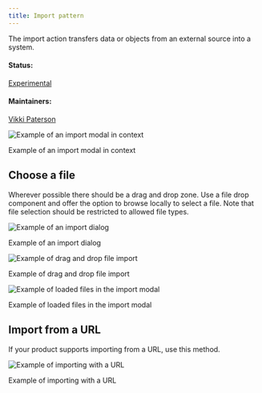```yaml
---
title: Import pattern
---
```


<PageDescription>

The import action transfers data or objects from an external source into a system.

</PageDescription>

#### Status:

[Experimental](experimental/about)

#### Maintainers:

[Vikki Paterson](https://github.com/vikkipaterson)




![Example of an import modal in context](/images/0.5.png)

<Caption>Example of an import modal in context</Caption>

## Choose a file

Wherever possible there should be a drag and drop zone. Use a file drop component and offer the option to browse locally to select a file. Note that file selection should be restricted to allowed file types.

<Row>
<Column colLg={8}>

![Example of an import dialog](/images/2.png)

<Caption>Example of an import dialog</Caption>

</Column>
</Row>

<Row>
<Column colLg={8}>

![Example of drag and drop file import](/images/3.png)

<Caption>Example of drag and drop file import</Caption>

</Column>
</Row>

<Row>
<Column colLg={8}>

![Example of loaded files in the import modal](/images/4.png)

<Caption>Example of loaded files in the import modal</Caption>

</Column>
</Row>

## Import from a URL

If your product supports importing from a URL, use this method.

<Row>
<Column colLg={8}>

![Example of importing with a URL](images/5.png)

<Caption>Example of importing with a URL</Caption>

</Column>
</Row>
